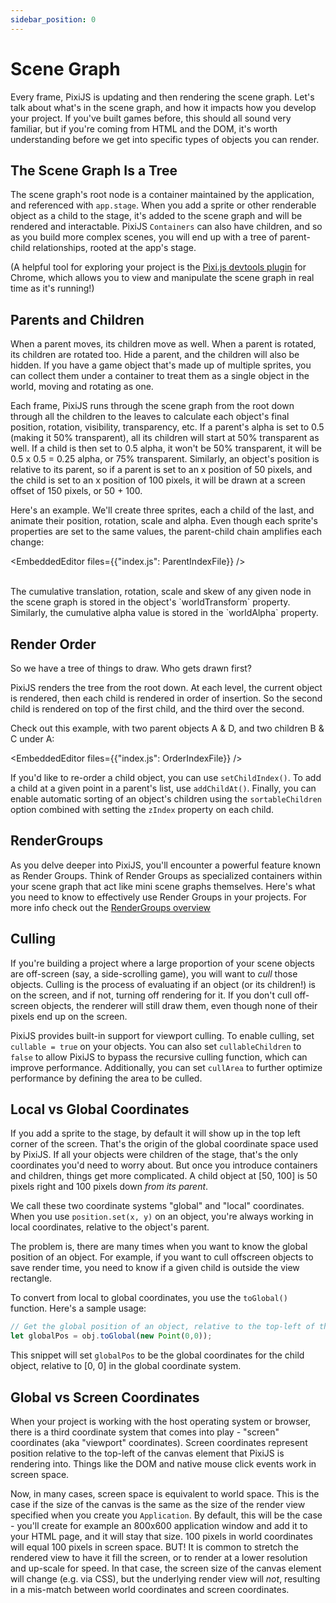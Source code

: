```yaml
---
sidebar_position: 0
---
```


# Scene Graph

Every frame, PixiJS is updating and then rendering the scene graph.  Let's talk about what's in the scene graph, and how it impacts how you develop your project.  If you've built games before, this should all sound very familiar, but if you're coming from HTML and the DOM, it's worth understanding before we get into specific types of objects you can render.

## The Scene Graph Is a Tree

The scene graph's root node is a container maintained by the application, and referenced with `app.stage`.  When you add a sprite or other renderable object as a child to the stage, it's added to the scene graph and will be rendered and interactable.  PixiJS `Containers` can also have children, and so as you build more complex scenes, you will end up with a tree of parent-child relationships, rooted at the app's stage.

(A helpful tool for exploring your project is the [Pixi.js devtools plugin](https://chrome.google.com/webstore/detail/pixijs-devtools/aamddddknhcagpehecnhphigffljadon) for Chrome, which allows you to view and manipulate the scene graph in real time as it's running!)

## Parents and Children

When a parent moves, its children move as well.  When a parent is rotated, its children are rotated too.  Hide a parent, and the children will also be hidden.  If you have a game object that's made up of multiple sprites, you can collect them under a container to treat them as a single object in the world, moving and rotating as one.

Each frame, PixiJS runs through the scene graph from the root down through all the children to the leaves to calculate each object's final position, rotation, visibility, transparency, etc.  If a parent's alpha is set to 0.5 (making it 50% transparent), all its children will start at 50% transparent as well.  If a child is then set to 0.5 alpha, it won't be 50% transparent, it will be 0.5 x 0.5 = 0.25 alpha, or 75% transparent.  Similarly, an object's position is relative to its parent, so if a parent is set to an x position of 50 pixels, and the child is set to an x position of 100 pixels, it will be drawn at a screen offset of 150 pixels, or 50 + 100.

Here's an example.  We'll create three sprites, each a child of the last, and animate their position, rotation, scale and alpha.  Even though each sprite's properties are set to the same values, the parent-child chain amplifies each change:

<EmbeddedEditor files={{"index.js": ParentIndexFile}} />

<br/>
The cumulative translation, rotation, scale and skew of any given node in the scene graph is stored in the object's `worldTransform` property.  Similarly, the cumulative alpha value is stored in the `worldAlpha` property.

## Render Order

So we have a tree of things to draw.  Who gets drawn first?

PixiJS renders the tree from the root down.  At each level, the current object is rendered, then each child is rendered in order of insertion.  So the second child is rendered on top of the first child, and the third over the second.

Check out this example, with two parent objects A & D, and two children B & C under A:

<EmbeddedEditor files={{"index.js": OrderIndexFile}} />
<br/>

If you'd like to re-order a child object, you can use `setChildIndex()`.  To add a child at a given point in a parent's list, use `addChildAt()`.  Finally, you can enable automatic sorting of an object's children using the `sortableChildren` option combined with setting the `zIndex` property on each child.

## RenderGroups

As you delve deeper into PixiJS, you'll encounter a powerful feature known as Render Groups. Think of Render Groups as specialized containers within your scene graph that act like mini scene graphs themselves. Here's what you need to know to effectively use Render Groups in your projects. For more info check out the [RenderGroups overview](./render-groups.md)

## Culling

If you're building a project where a large proportion of your scene objects are off-screen (say, a side-scrolling game), you will want to *cull* those objects.  Culling is the process of evaluating if an object (or its children!) is on the screen, and if not, turning off rendering for it.  If you don't cull off-screen objects, the renderer will still draw them, even though none of their pixels end up on the screen.

PixiJS provides built-in support for viewport culling. To enable culling, set `cullable = true` on your objects. You can also set `cullableChildren` to `false` to allow PixiJS to bypass the recursive culling function, which can improve performance. Additionally, you can set `cullArea` to further optimize performance by defining the area to be culled.

## Local vs Global Coordinates

If you add a sprite to the stage, by default it will show up in the top left corner of the screen.  That's the origin of the global coordinate space used by PixiJS.  If all your objects were children of the stage, that's the only coordinates you'd need to worry about.  But once you introduce containers and children, things get more complicated.  A child object at [50, 100] is 50 pixels right and 100 pixels down *from its parent*.

We call these two coordinate systems "global" and "local" coordinates.  When you use `position.set(x, y)` on an object, you're always working in local coordinates, relative to the object's parent.

The problem is, there are many times when you want to know the global position of an object.  For example, if you want to cull offscreen objects to save render time, you need to know if a given child is outside the view rectangle.

To convert from local to global coordinates, you use the `toGlobal()` function.  Here's a sample usage:

```javascript
// Get the global position of an object, relative to the top-left of the screen
let globalPos = obj.toGlobal(new Point(0,0));
```

This snippet will set `globalPos` to be the global coordinates for the child object, relative to [0, 0] in the global coordinate system.

## Global vs Screen Coordinates

When your project is working with the host operating system or browser, there is a third coordinate system that comes into play - "screen" coordinates (aka "viewport" coordinates).  Screen coordinates represent position relative to the top-left of the canvas element that PixiJS is rendering into.  Things like the DOM and native mouse click events work in screen space.

Now, in many cases, screen space is equivalent to world space.  This is the case if the size of the canvas is the same as the size of the render view specified when you create you `Application`.  By default, this will be the case - you'll create for example an 800x600 application window and add it to your HTML page, and it will stay that size.  100 pixels in world coordinates will equal 100 pixels in screen space.  BUT!  It is common to stretch the rendered view to have it fill the screen, or to render at a lower resolution and up-scale for speed.  In that case, the screen size of the canvas element will change (e.g. via CSS), but the underlying render view will *not*, resulting in a mis-match between world coordinates and screen coordinates.
